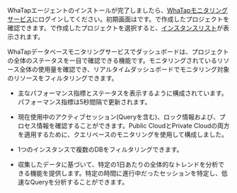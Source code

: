 WhaTapエージェントのインストールが完了しましたら、[WhaTapモニタリングサービス](https://service.whatap.io)にログインしてください。初期画面は<Cmdname sid="side_projectList" className="uitext" />です。<Cmdname sid="side_projectList" className="uitext" />で作成したプロジェクトを確認できます。<Cmdname sid="side_projectList" className="uitext" />で作成したプロジェクトを選択すると、[インスタンスリスト](instance-list)が表示されます。

WhaTapデータベースモニタリングサービスでダッシュボードは、プロジェクトの全体のステータスを一目で確認できる機能です。モニタリングされているリソース全体の使用量を確認でき、リアルタイムダッシュボードでモニタリング対象のリソースをフィルタリングできます。

- 主なパフォーマンス指標とステータスを表示するように構成されています。パフォーマンス指標は5秒間隔で更新されます。

- 現在使用中のアクティブセッション(Queryを含む)、ロック情報および、プロセス情報を確認することができます。Public CloudとPrivate Cloudの両方を適用するために、クエリベースのモニタリングを使用して構成しました。

- 1つのインスタンスで複数のDBをフィルタリングできます。

- 収集したデータに基づいて、特定の1日あたりの全体的なトレンドを分析できる機能を提供します。特定の時間に進行中だったセッションを特定し、低速なQueryを分析することができます。
